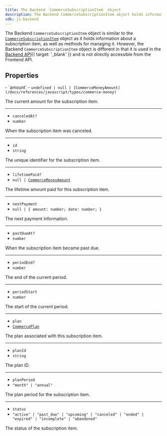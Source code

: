 ```yaml
---
title: The Backend `CommerceSubscriptionItem` object
description: The Backend CommerceSubscriptionItem object holds information about a subscription item of your application.
sdk: js-backend
---
```


The Backend `CommerceSubscriptionItem` object is similar to the [`CommerceSubscriptionItem`](/docs/references/javascript/types/commerce-subscription-item-resource) object as it holds information about a subscription item, as well as methods for managing it. However, the Backend `CommerceSubscriptionItem` object is different in that it is used in the [Backend API](/docs/reference/backend-api/tag/Organizations#operation/ListOrganizations){{ target: '_blank' }} and is not directly accessible from the Frontend API.

## Properties

<Properties>
  - `amount`
  - <code>undefined | null | [CommerceMoneyAmount](/docs/references/javascript/types/commerce-money)</code>

  The current amount for the subscription item.

  ---

  - `canceledAt?`
  - `number`

  When the subscription item was canceled.

  ---

  - `id`
  - `string`

  The unique identifier for the subscription item.

  ---

  - `lifetimePaid?`
  - <code>null | [CommerceMoneyAmount](/docs/references/javascript/types/commerce-money)</code>

  The lifetime amount paid for this subscription item.

  ---

  - `nextPayment`
  - `null | { amount: number; date: number; }`

  The next payment information.

  ---

  - `pastDueAt?`
  - `number`

  When the subscription item became past due.

  ---

  - `periodEnd?`
  - `number`

  The end of the current period.

  ---

  - `periodStart`
  - `number`

  The start of the current period.

  ---

  - `plan`
  - <code>[CommercePlan](/docs/references/backend/types/commerce-plan)</code>

  The plan associated with this subscription item.

  ---

  - `planId`
  - `string`

  The plan ID.

  ---

  - `planPeriod`
  - `"month" | "annual"`

  The plan period for the subscription item.

  ---

  - `status`
  - `"active" | "past_due" | "upcoming" | "canceled" | "ended" | "expired" | "incomplete" | "abandoned"`

  The status of the subscription item.
</Properties>
